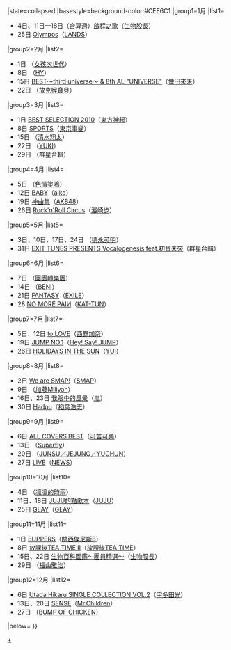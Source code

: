 {{Navbox
|bodyclass=hlist

|name=Oricon專輯週榜冠軍 (2010年)
|title=[[Oricon公信榜|Oricon]][[2010年Oricon專輯週榜冠軍作品列表|專輯週榜冠軍作品及獲得者]]{{#if:{{{1|}}}|（{{{1|}}}）|}}
|state=<includeonly>collapsed</includeonly>
|basestyle=background-color:#CEE6C1
|group1=1月
|list1=
*4日、11日—18日（合算週）[[啟程之歌 (專輯)|啟程之歌]]（[[生物股長]]）
*25日 [[Olympos]]（[[赤西仁|LANDS]]）
|group2=2月
|list2=
*1日 {{link-ja|NEXT FUTURE|NEXT FUTURE}}（[[女孩次世代]]）
*8日 {{link-ja|Whistle (HY专辑)|Whistle|Whistle}}（[[HY (樂隊)|HY]]）
*15日 [[BEST～third universe～ & 8th AL "UNIVERSE"]]（[[倖田來未]]）
*22日 {{link-ja|FUNKY MONKEY BABYS BEST|ファンキーモンキーベイビーズBEST}}（[[放克猴寶貝]]）
|group3=3月
|list3=
*1日 [[BEST SELECTION 2010]]（[[東方神起]]）
*8日 [[SPORTS (東京事變專輯)|SPORTS]]（[[東京事變]]）
*15日 {{link-ja|Journey (清水翔太專輯)|Journey (清水翔太のアルバム)|Journey}}（[[清水翔太]]）
*22日 {{link-ja|喜悅相擁|うれしくって抱きあうよ (アルバム)}}（[[YUKI (歌手)|YUKI]]）
*29日 {{link-ja|ONE PIECE MEMORIAL BEST|ONE PIECE MEMORIAL BEST}}（群星合輯）
|group4=4月
|list4=
*5日 {{link-ja|∠TRIGGER|∠TRIGGER}}（[[色情塗鴉]]）
*12日 [[BABY (aiko專輯)|BABY]]（[[aiko]]）
*19日 [[神曲集]]（[[AKB48]]）
*26日 [[Rock'n'Roll Circus]]（[[濱崎步]]）
|group5=5月
|list5=
*3日、10日、17日、24日 {{link-ja|VOCALIST 4|VOCALIST 4}}（[[德永英明]]）
*31日 [[EXIT TUNES PRESENTS Vocalogenesis feat.初音未來]]（群星合輯）
|group6=6月
|list6=
*7日 {{link-ja|我居住過的街道|僕の住んでいた街}}（[[團團轉樂團]]）
*14日 {{link-ja|Lovebox|Lovebox}}（[[BENI]]）
*21日 [[FANTASY (EXILE單曲)|FANTASY]]（[[放浪兄弟|EXILE]]）
*28 [[NO MORE PAIИ]]（[[KAT-TUN]]）
|group7=7月
|list7=
*5日、12日 [[to LOVE]]（[[西野加奈]]）
*19日 [[JUMP NO.1]]（[[Hey! Say! JUMP]]）
*26日 [[HOLIDAYS IN THE SUN]]（[[YUI]]）
|group8=8月
|list8=
*2日 [[We are SMAP!]]（[[SMAP]]）
*9日 {{link-ja|HEAVEN (加藤Miliyah專輯)|HEAVEN (加藤ミリヤのアルバム)|HEAVEN}}（[[加藤Miliyah]]）
*16日、23日 [[我眼中的風景]]（[[嵐]]）
*30日 [[Hadou]]（[[稻葉浩志]]）
|group9=9月
|list9=
*6日 [[ALL COVERS BEST]]（[[可苦可樂]]）
*13日 {{link-ja|Wildflower & Cover Songs:Complete Best 'TRACK 3'|Wildflower & Cover Songs:Complete Best 'TRACK 3'}}（[[Superfly]]）
*20日 {{link-ja|The...|The...}}（[[JYJ|JUNSU／JEJUNG／YUCHUN]]）
*27日 [[LIVE (NEWS專輯)|LIVE]]（[[NEWS]]）
|group10=10月
|list10=
*4日 {{link-ja|still a Sigure virgin?|still a Sigure virgin?}}（[[凛凛的時雨]]）
*11日、18日 [[JUJU的點歌本]]（[[JUJU]]）
*25日 [[GLAY (專輯)|GLAY]]（[[GLAY]]）
|group11=11月
|list11=
*1日 [[8UPPERS]]（[[關西傑尼斯8]]）
*8日 [[放課後TEA TIME II]]（[[K-ON！輕音部|放課後TEA TIME]]）
*15日、22日 [[生物百科圖鑑～團員精選～]]（[[生物股長]]）
*29日 {{link-ja|THE BEST BANG!!|THE BEST BANG!!}}（[[福山雅治]]）
|group12=12月
|list12=
*6日 [[Utada Hikaru SINGLE COLLECTION VOL.2]]（[[宇多田光]]）
*13日、20日 [[SENSE (Mr.Children專輯)|SENSE]]（[[Mr.Children]]）
*27日 {{link-ja|COSMONAUT|COSMONAUT}}（[[BUMP OF CHICKEN]]）
|below={{Oricon專輯週榜冠軍/年份別模板}}
}}<noinclude>
[[Category:2010年Oricon專輯週榜冠軍作品|+]]
</noinclude>